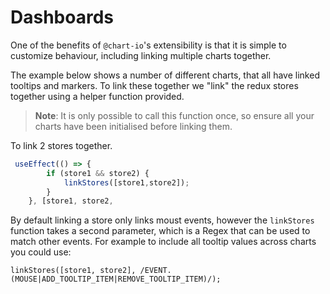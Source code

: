 
<Meta title="Dashboards" />

# Dashboards

One of the benefits of `@chart-io`'s extensibility is that it is simple to customize behaviour, including linking multiple charts together.

The example below shows a number of different charts, that all have linked tooltips and markers. To link these together we "link" the redux stores together using a helper function provided.

> **Note**: It is only possible to call this function once, so ensure all your charts have been initialised before linking them.

To link 2 stores together.

```javascript
 useEffect(() => {
        if (store1 && store2) {
            linkStores([store1,store2]);
        }
    }, [store1, store2,
```

By default linking a store only links moust events, however the `linkStores` function takes a second parameter, which is a Regex that can be used to match other events. For example to include all tooltip values across charts you could use:

`linkStores([store1, store2], /EVENT.(MOUSE|ADD_TOOLTIP_ITEM|REMOVE_TOOLTIP_ITEM)/);`

<Canvas of={DashboardStories.Dashboard} />
